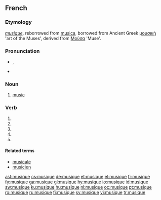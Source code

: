 ==French==

===Etymology===
{{etyl|fro|fr}} ''[[musique]]'', reborrowed from {{etyl|la|fr}} [[musica]], borrowed from Ancient Greek [[μουσική]] 'art of the Muses', derived from [[Μοῦσα]] 'Muse'.

===Pronunciation===
* {{IPA|/myzik/|lang=fr}}, {{SAMPA|/myzik/|lang=fr}}
*: {{audio|Fr-musique.ogg|Audio (France)}}
* {{homophones|musiques|musiquent}}

===Noun===
{{fr-noun|f}}

# [[music]]

===Verb===
{{fr-verb-form}}

# {{form of|[[first-person|First-person]] [[singular]] [[present indicative]]|[[musiquer]]|lang=fr}}
# {{form of|[[third-person|Third-person]] singular present indicative|[[musiquer]]|lang=fr}}
# {{form of|First-person singular [[present subjunctive]]|[[musiquer]]|lang=fr}}
# {{form of|Third-person singular present subjunctive|[[musiquer]]|lang=fr}}
# {{form of|[[second-person|Second-person]] singular [[imperative]]|[[musiquer]]|lang=fr}}

====Related terms====
* [[musicale]]
* [[musicien]]

[[ast:musique]]
[[cs:musique]]
[[de:musique]]
[[et:musique]]
[[el:musique]]
[[fr:musique]]
[[fy:musique]]
[[ga:musique]]
[[gl:musique]]
[[hy:musique]]
[[io:musique]]
[[id:musique]]
[[sw:musique]]
[[ku:musique]]
[[hu:musique]]
[[nl:musique]]
[[oc:musique]]
[[pt:musique]]
[[ro:musique]]
[[ru:musique]]
[[fi:musique]]
[[sv:musique]]
[[vi:musique]]
[[tr:musique]]